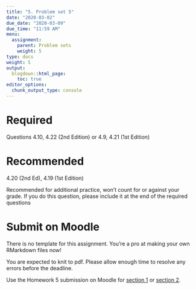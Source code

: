 ```yaml
---
title: "5. Problem set 5"
date: "2020-03-02"
due_date: "2020-03-09"
due_time: "11:59 AM"
menu:
  assignment:
    parent: Problem sets
    weight: 5
type: docs
weight: 5
output:
  blogdown::html_page:
    toc: true
editor_options: 
  chunk_output_type: console
---
```


# Required

Questions 4.10, 4.22 (2nd Edition) or 4.9, 4.21 (1st Edition)

# Recommended

4.20 (2nd Ed), 4.19 (1st Edition)

Recommended for additional practice, won't count for or against your grade. If you do this question, please include it at the end of the required questions

# Submit on Moodle

There is no template for this assignment. You're a pro at making your own RMarkdown files now!

You are expected to knit to pdf. Please allow enough time to resolve any errors before the deadline. 

Use the Homework 5 submission on Moodle for [section 1](https://moodle.smith.edu/course/view.php?id=36873) or [section 2](https://moodle.smith.edu/course/view.php?id=36874). 
